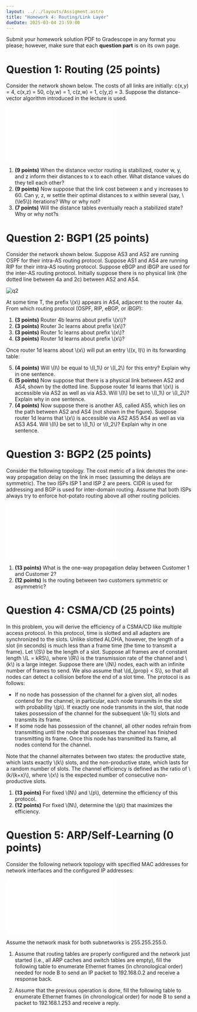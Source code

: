 ```yaml
---
layout: ../../layouts/Assigment.astro
title: "Homework 4: Routing/Link Layer"
dueDate: 2025-03-04 23:59:00
---
```


Submit your homework solution PDF to Gradescope in any format you please;
however, make sure that each **question part** is on its own page.

# Question 1: Routing (25 points)

Consider the network shown below. The costs of all links are initially: c(x,y) = 4, c(x,z) = 50, c(y,w) = 1, c(z,w) = 1, c(y,z) = 3. Suppose the distance-vector algorithm introduced in the lecture is used.

![q1](/imgs/hw4p1.pdf)

1. **(9 points)** When the distance vector routing is stabilized, router w, y, and z inform their distances to x to each other. What distance values do they tell each other?
2. **(9 points)** Now suppose that the link cost between x and y increases to 60. Can y, z, w settle their optimal distances to x within several (say, \\(\le5\\)) iterations? Why or why not?
3. **(7 points)** Will the distance tables eventually reach a stabilized state? Why or why not?s


# Question 2: BGP1 (25 points)

Consider the network shown below.
Suppose AS3 and AS2 are running OSPF for their intra-AS routing protocol.
Suppose AS1 and AS4 are running RIP for their intra-AS routing protocol.
Suppose eBGP and iBGP are used for the inter-AS routing protocol.
Initially suppose there is no physical link (the dotted line between 4a and 2c) between AS2 and AS4.

![q2](/imgs/hw4p2.jpg)

At some time T, the prefix \\(x\\) appears in AS4, adjacent to the router 4a.
From which routing protocol (OSPF, RIP, eBGP, or iBGP):

1. **(3 points)** Router 4b learns about prefix \\(x\\)?
2. **(3 points)** Router 3c learns about prefix \\(x\\)?
3. **(3 points)** Router 1c learns about prefix \\(x\\)?
4. **(3 points)** Router 1d learns about prefix \\(x\\)?

Once router 1d learns about \\(x\\) will put an entry \\((x, I)\\) in its forwarding table:

5. **(4 points)** Will \\(I\\) be equal to \\(I_1\\) or \\(I_2\\) for this entry? Explain why in one sentence.
6. **(5 points)** Now suppose that there is a physical link between AS2 and AS4, shown by the dotted line.
Suppose router 1d learns that \\(x\\) is accessible via AS2 as well as via AS3.
Will \\(I\\) be set to \\(I_1\\) or \\(I_2\\)? Explain why in one sentence.
7. **(4 points)** Now suppose there is another AS, called AS5, which lies on the path between AS2 and AS4 (not shown in the figure).
Suppose router 1d learns that \\(x\\) is accessible via AS2 AS5 AS4 as well as via AS3 AS4.
Will \\(I\\) be set to \\(I_1\\) or \\(I_2\\)? Explain why in one sentence.


# Question 3: BGP2 (25 points)

Consider the following topology.
The cost metric of a link denotes the one-way propagation delay on the link in msec (assuming the delays are symmetric).
The two ISPs ISP 1 and ISP 2 are peers.
CIDR is used for addressing and BGP is used for inter-domain routing.
Assume that both ISPs always try to enforce hot-potato routing above all other routing policies.

![q3](/imgs/hw4p3.pdf)

1. **(13 points)** What is the one-way propagation delay between Customer 1 and Customer 2?
2. **(12 points)** Is the routing between two customers symmetric or asymmetric?


# Question 4: CSMA/CD (25 points)


In this problem, you will derive the efficiency of a CSMA/CD like multiple access protocol.
In this protocol, time is slotted and all adapters are synchronized to the slots.
Unlike slotted ALOHA, however, the length of a slot (in seconds) is much less than a frame time (the time to transmit a frame).
Let \\(S\\) be the length of a slot.
Suppose all frames are of constant length \\(L = kRS\\), where \\(R\\) is the transmission rate of the channel and \\(k\\) is a large integer.
Suppose there are \\(N\\) nodes, each with an infinite number of frames to send.
We also assume that \\(d_\{prop\} < S\\), so that all nodes can detect a collision before the end of a slot time.
The protocol is as follows:

- If no node has possession of the channel for a given slot, all nodes contend for the channel; in particular, each node transmits in the slot with probability \\(p\\). If exactly one node transmits in the slot, that node takes possession of the channel for the subsequent \\(k-1\\) slots and transmits its frame.
- If some node has possession of the channel, all other nodes refrain from transmitting until the node that possesses the channel has finished transmitting its frame. Once this node has transmitted its frame, all nodes contend for the channel.

Note that the channel alternates between two states: the productive state, which lasts exactly \\(k\\) slots, and the non-productive state, which lasts for a random number of slots.
The channel efficiency is defined as the ratio of \\(k/(k+x)\\), where \\(x\\) is the expected number of consecutive non-productive slots.

1. **(13 points)** For fixed \\(N\\) and \\(p\\), determine the efficiency of this protocol.
2. **(12 points)** For fixed \\(N\\), determine the \\(p\\) that maximizes the efficiency.


# Question 5: ARP/Self-Learning (0 points)

Consider the following network topology with specified MAC addresses for network interfaces and the configured IP addresses:

![q5](/imgs/hw4p5.pdf)

Assume the network mask for both subnetworks is 255.255.255.0.

1. Assume that routing tables are properly configured and the network just started (i.e., all ARP caches and switch tables are empty), fill the following table to enumerate Ethernet frames (in chronological order) needed for node B to send an IP packet to 192.168.0.2 and receive a response back.

2. Assume that the previous operation is done,  fill the following table to enumerate Ethernet frames (in chronological order) for node B to send a packet to 192.168.1.253 and receive a reply.